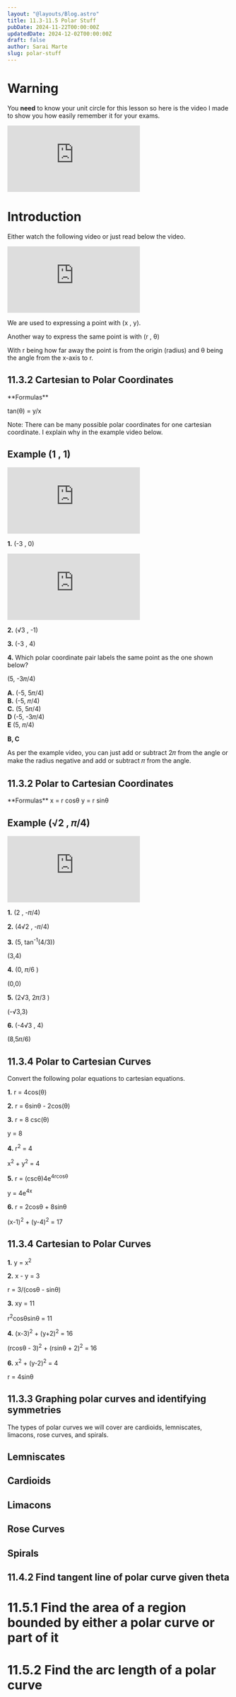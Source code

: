 ```yaml
---
layout: "@layouts/Blog.astro"
title: 11.3-11.5 Polar Stuff
pubDate: 2024-11-22T00:00:00Z
updatedDate: 2024-12-02T00:00:00Z
draft: false
author: Sarai Marte
slug: polar-stuff
---
```




# Warning 

You **need** to know your unit circle for this lesson so here is the video I made to show you how easily remember it for your exams. 

<iframe src="https://www.youtube.com/embed/m0xs9RwVnnk?si=QILfFVIACx9zxEzv" title="YouTube video player" frameborder="0" allow="accelerometer; autoplay; clipboard-write; encrypted-media; gyroscope; picture-in-picture; web-share" referrerpolicy="strict-origin-when-cross-origin" allowfullscreen></iframe>

# Introduction 

Either watch the following video or just read below the video. 

<iframe src="https://www.youtube.com/embed/bSF4wa02p5Y?si=Uwprt-JznnDC_Xxs" title="YouTube video player" frameborder="0" allow="accelerometer; autoplay; clipboard-write; encrypted-media; gyroscope; picture-in-picture; web-share" referrerpolicy="strict-origin-when-cross-origin" allowfullscreen></iframe>

We are used to expressing a point with (x , y).

Another way to express the same point is with (r , θ)

With r being how far away the point is from the origin (radius) and θ being the angle from the x-axis to r.

<ImageMd img={img1} alt = "Illustration showing difference between the old way we considered points on a graph vs the new way- the polar way."> </ImageMd>

## 11.3.2 Cartesian to Polar Coordinates

<RuleBox>
**Formulas**

<div style="object-fit:contain;">
<img src={img2.src} alt="" /> 
</div>

tan(θ) = y/x

Note: There can be many possible polar coordinates for one cartesian coordinate. I explain why in the example video below.

</RuleBox>

## Example (1 , 1)

<iframe src="https://www.youtube.com/embed/hIL_MMjYR_k?si=yMq1M3v5DTBAGcSJ" title="YouTube video player" frameborder="0" allow="accelerometer; autoplay; clipboard-write; encrypted-media; gyroscope; picture-in-picture; web-share" referrerpolicy="strict-origin-when-cross-origin" allowfullscreen></iframe>

**1.** (-3 , 0)

<Solution>
<iframe src="https://www.youtube.com/embed/HzxRoizEvlM?si=aDHOiPHU0UWzTl6Y" title="YouTube video player" frameborder="0" allow="accelerometer; autoplay; clipboard-write; encrypted-media; gyroscope; picture-in-picture; web-share" referrerpolicy="strict-origin-when-cross-origin" allowfullscreen></iframe>
</Solution>

**2.** (√3 , -1)

<Solution>

</Solution>

**3.** (-3 , 4)

<Solution>

</Solution>

**4.** Which polar coordinate pair labels the same point as the one shown​ below?

(5, -3𝜋/4)  

**A.** (-5, 5𝜋/4)  
**B.** (-5, 𝜋/4)  
**C.** (5, 5𝜋/4)  
**D** (-5, -3𝜋/4)  
**E** (5, 𝜋/4)  

<Solution>

**B, C**

As per the example video, you can just add or subtract 2𝜋 from the angle or make the radius negative and add or subtract 𝜋 from the angle. 

</Solution>

## 11.3.2 Polar to Cartesian Coordinates

<RuleBox>
**Formulas**  
x = r cosθ  
y = r sinθ

</RuleBox>

## Example (√2 , 𝜋/4)

<iframe src="https://www.youtube.com/embed/48JL131GJqk?si=dekPSjDfqVoEk10b" title="YouTube video player" frameborder="0" allow="accelerometer; autoplay; clipboard-write; encrypted-media; gyroscope; picture-in-picture; web-share" referrerpolicy="strict-origin-when-cross-origin" allowfullscreen></iframe>

**1.** (2 , -𝜋/4)

<Solution>

</Solution>

**2.** (4√2 , -𝜋/4)

<Solution>

</Solution>

**3.** (5, tan<sup>-1</sup>(4/3))

<Solution>
(3,4)
</Solution>

**4.** (0, 𝜋/6 )

<Solution>
(0,0)
</Solution>

**5.** (2√3, 2𝜋/3 )

<Solution>
(-√3,3)
</Solution>

**6.** (-4√3 , 4)

<Solution>
(8,5𝜋/6)
</Solution>

## 11.3.4 Polar to Cartesian Curves

Convert the following polar equations to cartesian equations.

**1.** r = 4cos(θ)

<Solution>

</Solution>

**2.** r = 6sinθ - 2cos(θ)

<Solution>

</Solution>

**3.** r = 8 csc(θ)

<Solution>
y = 8
</Solution>

**4.** r<sup>2</sup> = 4

<Solution>
x<sup>2</sup> + y<sup>2</sup> = 4
</Solution>


**5.** r = (cscθ)4e<sup>4rcosθ</sup>

<Solution>
y = 4e<sup>4x</sup> 
</Solution>

**6.** r = 2cosθ + 8sinθ

<Solution>

(x-1)<sup>2</sup> + (y-4)<sup>2</sup> = 17

</Solution>

## 11.3.4 Cartesian to Polar Curves

**1.** y = x<sup>2</sup>

<Solution>

</Solution>


**2.** x - y = 3

<Solution>
r = 3/(cosθ - sinθ)
</Solution>

**3.** xy = 11

<Solution>
r<sup>2</sup>cosθsinθ = 11
</Solution>


**4.** (x-3)<sup>2</sup> + (y+2)<sup>2</sup> = 16

<Solution>
(rcosθ - 3)<sup>2</sup> + (rsinθ + 2)<sup>2</sup> = 16
</Solution>


**6.** x<sup>2</sup> + (y-2)<sup>2</sup> = 4

<Solution>

r = 4sinθ

</Solution>


## 11.3.3 Graphing polar curves and identifying symmetries  

The types of polar curves we will cover are cardioids, lemniscates, limacons, rose curves, and spirals. 

## Lemniscates

## Cardioids

## Limacons

## Rose Curves 

## Spirals

## 11.4.2 Find tangent line of polar curve given theta

# 11.5.1  Find the area of a region bounded by either a polar curve or part of it

<RuleBox>

<Latex formula="A = \int_\alpha^\beta \frac{1}{2} \left(f(\theta)\right)^2 \, d\theta" />
<Latex formula="A = \int_\alpha^\beta \frac{1}{2} \left(f_2(\theta)^2 - f_1(\theta)^2\right) \, d\theta" />

</RuleBox>

# 11.5.2 Find the arc length of a polar curve 

<RuleBox>
<Latex formula="L = \int_\alpha^\beta \sqrt{f(\theta)^2 - f'(\theta)^2} \, d\theta" />
</RuleBox>
